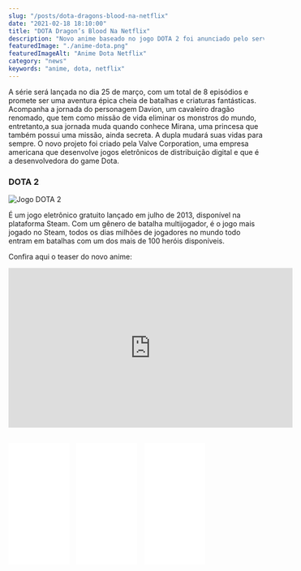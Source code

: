 ```yaml
---
slug: "/posts/dota-dragons-blood-na-netflix"
date: "2021-02-18 18:10:00"
title: "DOTA Dragon’s Blood Na Netflix"
description: "Novo anime baseado no jogo DOTA 2 foi anunciado pelo serviço de streaming pegando todos de surpresa, e promete explorar o universo de Dota de um jeito que os fãs nunca viram antes."
featuredImage: "./anime-dota.png"
featuredImageAlt: "Anime Dota Netflix"
category: "news"
keywords: "anime, dota, netflix"
---
```


A série será lançada no dia 25 de março, com um total de 8 episódios e promete ser uma aventura épica cheia de batalhas e criaturas fantásticas.
Acompanha a jornada do personagem Davion, um cavaleiro dragão renomado, que tem como missão de vida eliminar os monstros do mundo,
entretanto,a sua jornada muda quando conhece Mirana, uma princesa que também possui uma missão, ainda secreta. A dupla mudará suas vidas para sempre.
O novo projeto foi criado pela Valve Corporation, uma empresa americana que desenvolve jogos eletrônicos de distribuição digital e que é a desenvolvedora do game Dota.

### DOTA 2

![Jogo DOTA 2](./dota-game.jpg)

É um jogo eletrônico gratuito lançado em julho de 2013, disponível na plataforma Steam. Com um gênero de batalha multijogador, é o jogo mais jogado no Steam,
todos os dias milhões de jogadores no mundo todo entram em batalhas com um dos mais de 100 heróis disponíveis.

Confira aqui o teaser do novo anime:

<iframe
  width="560"
  height="315"
  src="https://www.youtube.com/embed/oz1gOb6qjP8"
  frameborder="0"
  allow="accelerometer; autoplay; clipboard-write; encrypted-media; gyroscope; picture-in-picture"
  allowfullscreen
></iframe>

<iframe
  style="width:120px;height:240px; padding-right: 10px; margin-top: 30px"
  marginwidth="0"
  marginheight="0"
  scrolling="no"
  frameborder="0"
  src="//ws-na.amazon-adsystem.com/widgets/q?ServiceVersion=20070822&OneJS=1&Operation=GetAdHtml&MarketPlace=BR&source=ss&ref=as_ss_li_til&ad_type=product_link&tracking_id=dimensaosete-20&language=pt_BR&marketplace=amazon&region=BR&placement=1506703488&asins=1506703488&linkId=f265c015b7a3b5a4d02ee63d40079fee&show_border=true&link_opens_in_new_window=true"
></iframe>

<iframe
  style="width:120px;height:240px; padding-right: 10px;"
  marginwidth="0"
  marginheight="0"
  scrolling="no"
  frameborder="0"
  src="//ws-na.amazon-adsystem.com/widgets/q?ServiceVersion=20070822&OneJS=1&Operation=GetAdHtml&MarketPlace=BR&source=ss&ref=as_ss_li_til&ad_type=product_link&tracking_id=dimensaosete-20&language=pt_BR&marketplace=amazon&region=BR&placement=8550300861&asins=8550300861&linkId=3c38da03ceaa0fe33848d5d463a71e45&show_border=true&link_opens_in_new_window=true"
></iframe>

<iframe
  style="width:120px;height:240px;"
  marginwidth="0"
  marginheight="0"
  scrolling="no"
  frameborder="0"
  src="//ws-na.amazon-adsystem.com/widgets/q?ServiceVersion=20070822&OneJS=1&Operation=GetAdHtml&MarketPlace=BR&source=ss&ref=as_ss_li_til&ad_type=product_link&tracking_id=dimensaosete-20&language=pt_BR&marketplace=amazon&region=BR&placement=B07TJZPT75&asins=B07TJZPT75&linkId=d227b8c1f1e6bed14fa6f0adfaca6ce2&show_border=true&link_opens_in_new_window=true"
></iframe>
